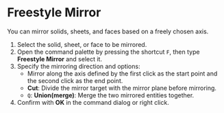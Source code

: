 
# Freestyle Mirror

You can mirror solids, sheets, and faces based on a freely chosen axis.

<Reference shortcut="" command="Freestyle Mirror" button="" />

1. Select the solid, sheet, or face to be mirrored.
2. Open the command palette by pressing the shortcut `F`, then type **Freestyle Mirror** and select it.
3. Specify the mirroring direction and options:
   - Mirror along the axis defined by the first click as the start point and the second click as the end point.
   - **Cut**: Divide the mirror target with the mirror plane before mirroring.
   - `Q`: **Union(merge)**: Merge the two mirrored entities together.
4. Confirm with **OK** in the command dialog or right click.